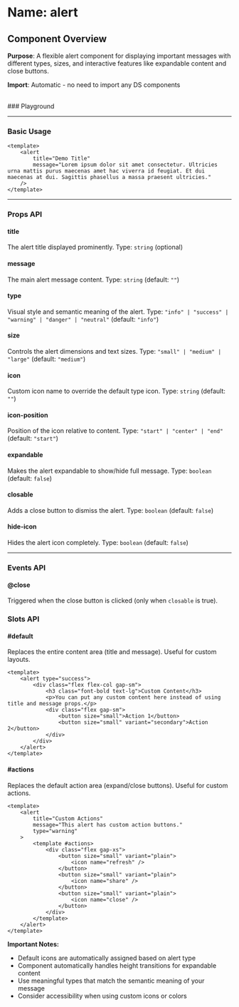 
<Meta of={Alert} />

# Name: alert
## Component Overview

**Purpose**: A flexible alert component for displaying important messages with different types, sizes, and interactive features like expandable content and close buttons.

**Import**: Automatic - no need to import any DS components

<br />
### Playground

<Canvas of={Alert.Primary} />
<Controls />

---

### Basic Usage

```vue
<template>
    <alert 
        title="Demo Title" 
        message="Lorem ipsum dolor sit amet consectetur. Ultricies urna mattis purus maecenas amet hac viverra id feugiat. Et dui maecenas at dui. Sagittis phasellus a massa praesent ultricies."
    />
</template>
```

<Canvas sourceState="none" of={Alert.Primary} />

---

### Props API

#### title
The alert title displayed prominently. Type: `string` (optional)

#### message
The main alert message content. Type: `string` (default: `""`)

#### type
Visual style and semantic meaning of the alert. Type: `"info" | "success" | "warning" | "danger" | "neutral"` (default: `"info"`)

<Canvas sourceState="none" of={Alert.Types} />

#### size
Controls the alert dimensions and text sizes. Type: `"small" | "medium" | "large"` (default: `"medium"`)

<Canvas sourceState="none" of={Alert.Sizes} />

#### icon
Custom icon name to override the default type icon. Type: `string` (default: `""`)

#### icon-position
Position of the icon relative to content. Type: `"start" | "center" | "end"` (default: `"start"`)

<Canvas sourceState="none" of={Alert.IconPositions} />

#### expandable
Makes the alert expandable to show/hide full message. Type: `boolean` (default: `false`)

<Canvas sourceState="none" of={Alert.Expandable} />

#### closable
Adds a close button to dismiss the alert. Type: `boolean` (default: `false`)

<Canvas sourceState="none" of={Alert.Closable} />

#### hide-icon
Hides the alert icon completely. Type: `boolean` (default: `false`)

<Canvas sourceState="none" of={Alert.HideIcon} />

---

### Events API

#### @close
Triggered when the close button is clicked (only when `closable` is true).

### Slots API

#### #default
Replaces the entire content area (title and message). Useful for custom layouts.

```vue
<template>
    <alert type="success">
        <div class="flex flex-col gap-sm">
            <h3 class="font-bold text-lg">Custom Content</h3>
            <p>You can put any custom content here instead of using title and message props.</p>
            <div class="flex gap-sm">
                <button size="small">Action 1</button>
                <button size="small" variant="secondary">Action 2</button>
            </div>
        </div>
    </alert>
</template>
```

#### #actions
Replaces the default action area (expand/close buttons). Useful for custom actions.

```vue
<template>
    <alert 
        title="Custom Actions" 
        message="This alert has custom action buttons."
        type="warning"
    >
        <template #actions>
            <div class="flex gap-xs">
                <button size="small" variant="plain">
                    <icon name="refresh" />
                </button>
                <button size="small" variant="plain">
                    <icon name="share" />
                </button>
                <button size="small" variant="plain">
                    <icon name="close" />
                </button>
            </div>
        </template>
    </alert>
</template>
```

**Important Notes:**
- Default icons are automatically assigned based on alert type
- Component automatically handles height transitions for expandable content
- Use meaningful types that match the semantic meaning of your message
- Consider accessibility when using custom icons or colors